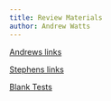 ```yaml
---
title: Review Materials
author: Andrew Watts
---
```


[Andrews links](finalexam.html)

[Stephens links](stephen_final_exam.html)

[Blank Tests](test_index.html)